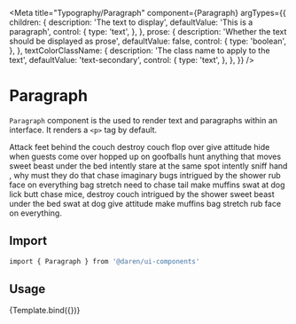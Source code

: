 
<Meta
  title="Typography/Paragraph"
  component={Paragraph}
  argTypes={{
    children: {
      description: 'The text to display',
      defaultValue: 'This is a paragraph',
      control: {
        type: 'text',
      },
    },
    prose: {
      description: 'Whether the text should be displayed as prose',
      defaultValue: false,
      control: {
        type: 'boolean',
      },
    },
    textColorClassName: {
      description: 'The class name to apply to the text',
      defaultValue: 'text-secondary',
      control: {
        type: 'text',
      },
    },
  }}
/>


# Paragraph

`Paragraph` component is the used to render text and paragraphs within an
interface. It renders a `<p>` tag by default.

<Actions packageName="typography" />

<Story name="example">
  <div className="mb-8">
    <Paragraph>
      Attack feet behind the couch destroy couch flop over give attitude hide
      when guests come over hopped up on goofballs hunt anything that moves
      sweet beast under the bed intently stare at the same spot intently sniff
      hand , why must they do that chase imaginary bugs intrigued by the shower
      rub face on everything bag stretch need to chase tail make muffins swat at
      dog lick butt chase mice, destroy couch intrigued by the shower sweet
      beast under the bed swat at dog give attitude make muffins bag stretch rub
      face on everything.
    </Paragraph>
  </div>
</Story>

## Import

```bash
import { Paragraph } from '@daren/ui-components'
```

## Usage

<Canvas>
  <Story name="usage">{Template.bind({})}</Story>
</Canvas>

<ArgsTable story="usage" />

